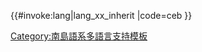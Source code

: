 <includeonly>{{#invoke:lang|lang_xx_inherit
|code=ceb
}}</includeonly><noinclude>
{{Documentation|Template:Lang-x/doc}}
[[Category:南島語系多語言支持模板]]
</noinclude>